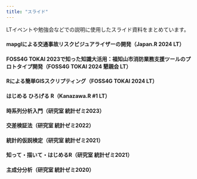 ```yaml
---
title: "スライド"
---
```


LTイベントや勉強会などでの説明に使用したスライド資料をまとめています。

#### mapglによる交通事故リスクビジュアライザーの開発（Japan.R 2024 LT）

<script async class="docswell-embed" src="https://www.docswell.com/assets/libs/docswell-embed/docswell-embed.min.js" data-src="https://www.docswell.com/slide/56VEL4/embed" data-aspect="0.5625"></script>

#### FOSS4G TOKAI 2023で知った知識大活用：福知山市消防業務支援ツールのプロトタイプ開発（FOSS4G TOKAI 2024 懇親会 LT）

<script async class="docswell-embed" src="https://www.docswell.com/assets/libs/docswell-embed/docswell-embed.min.js" data-src="https://www.docswell.com/slide/ZV1VDP/embed" data-aspect="0.5625"></script>

#### Rによる簡単GISスクリプティング（FOSS4G TOKAI 2024 LT）

<script async class="docswell-embed" src="https://www.docswell.com/assets/libs/docswell-embed/docswell-embed.min.js" data-src="https://www.docswell.com/slide/KXEY3R/embed" data-aspect="0.5625"></script>

#### はじめる ひろげる R（Kanazawa.R #1 LT）

<script async class="docswell-embed" src="https://www.docswell.com/assets/libs/docswell-embed/docswell-embed.min.js" data-src="https://www.docswell.com/slide/598E7M/embed" data-aspect="0.5625"></script>

#### 時系列分析入門（研究室 統計ゼミ2023）

<script async class="docswell-embed" src="https://www.docswell.com/assets/libs/docswell-embed/docswell-embed.min.js" data-src="https://www.docswell.com/slide/KW1LRY/embed" data-aspect="0.5625"></script>

#### 交差検証法（研究室 統計ゼミ2022）

<script async class="docswell-embed" src="https://www.docswell.com/assets/libs/docswell-embed/docswell-embed.min.js" data-src="https://www.docswell.com/slide/ZNR91P/embed" data-aspect="0.5625"></script>

#### 統計的仮説検定（研究室 統計ゼミ2021）

<script async class="docswell-embed" src="https://www.docswell.com/assets/libs/docswell-embed/docswell-embed.min.js" data-src="https://www.docswell.com/slide/KYWVDR/embed" data-aspect="0.5625"></script>

#### 知って・描いて・はじめるR（研究室 統計ゼミ2021）

<script async class="docswell-embed" src="https://www.docswell.com/assets/libs/docswell-embed/docswell-embed.min.js" data-src="https://www.docswell.com/slide/KENYX7/embed" data-aspect="0.5625"></script>

#### 主成分分析（研究室 統計ゼミ2020）

<script async class="docswell-embed" src="https://www.docswell.com/assets/libs/docswell-embed/docswell-embed.min.js" data-src="https://www.docswell.com/slide/5M16X2/embed" data-aspect="0.5625"></script>
